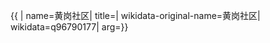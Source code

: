 {{ {{{1|PRC admin/showdata}}}|
name=黄岗社区|
title=|
wikidata-original-name=黄岗社区|
wikidata=q96790177|
arg={{{arg|}}}}}